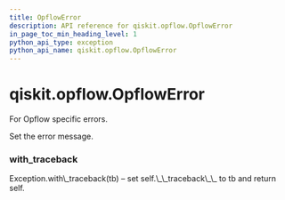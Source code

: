```yaml
---
title: OpflowError
description: API reference for qiskit.opflow.OpflowError
in_page_toc_min_heading_level: 1
python_api_type: exception
python_api_name: qiskit.opflow.OpflowError
---
```


# qiskit.opflow\.OpflowError

<Class id="qiskit.opflow.OpflowError" name="OpflowError" isDedicatedPage={true} github="https://github.com/qiskit/qiskit/tree/stable/0.18/qiskit/opflow/exceptions.py" signature="OpflowError(*message)">
  For Opflow specific errors.

  Set the error message.

  ### with\_traceback

  <Function id="qiskit.opflow.OpflowError.with_traceback" name="with_traceback" signature="with_traceback()">
    Exception.with\_traceback(tb) – set self.\_\_traceback\_\_ to tb and return self.
  </Function>
</Class>

